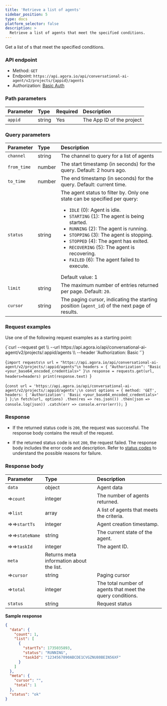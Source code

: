 ```yaml
---
title: 'Retrieve a list of agents'
sidebar_position: 5
type: docs
platform_selector: false
description: >
  Retrieve a list of agents that meet the specified conditions.
---
```



Get a list of <Vpd k="AGENT" />s that meet the specified conditions.

### API endpoint

- Method: `GET`
- Endpoint: `https://api.agora.io/api/conversational-ai-agent/v2/projects/{appid}/agents`
- Authorization: [Basic Auth](../rest-api/restful-authentication)

### Path parameters

| Parameter   | Type | Required | Description   |
|:--------|:---------|:----|:--------------|
| `appid` | string | Yes | The App ID of the project|

### Query parameters

| Parameter   | Type | Description   |
|:--------|:---------|:--------------|
| `channel` | string | The channel to query for a list of agents |
| `from_time` | number | The start timestamp (in seconds) for the query. Default: 2 hours ago. |
| `to_time` | number | The end timestamp (in seconds) for the query. Default: current time. |
| `status` | string   | The agent status to filter by. Only one state can be specified per query: <ul><li>`IDLE` (0): Agent is idle.</li><li>`STARTING` (1): The agent is being started.</li><li>`RUNNING` (2): The agent is running.</li><li>`STOPPING` (3): The agent is stopping.</li><li>`STOPPED` (4): The agent has exited.</li><li>`RECOVERING` (5): The agent is recovering.</li><li>`FAILED` (6): The agent failed to execute.</li></ul> Default value: 1    |
| `limit` | string | The maximum number of entries returned per page. Default: `20`. |
| `cursor` | string | The paging cursor, indicating the starting position (`agent_id`) of the next page of results. |


### Request examples

Use one of the following request examples as a starting point:

<MultiCodeBlock caption="Sample request:">
<CodeGroup label="Select">
<CodeItem language="bash" name="curl">{`curl --request get \\
  --url https://api.agora.io/api/conversational-ai-agent/v2/projects/:appid/agents \\
  --header 'Authorization: Basic <credentials>'`}</CodeItem>

  <CodeItem language="python" name="Python">{`import requests\n
url = "https://api.agora.io/api/conversational-ai-agent/v2/projects/:appid/agents"\n
headers = { "Authorization": "Basic <your_base64_encoded_credentials>" }\n
response = requests.get(url, headers=headers)
print(response.text)
`}</CodeItem>

  <CodeItem language="js" name="Node.js">{`const url = 'https://api.agora.io/api/conversational-ai-agent/v2/projects/:appid/agents';\n
const options = {
  method: 'GET',
  headers: {
    'Authorization': 'Basic <your_base64_encoded_credentials>'
  }
};\n
fetch(url, options)
  .then(res => res.json())
  .then(json => console.log(json))
  .catch(err => console.error(err));
`}</CodeItem>

</CodeGroup>
</MultiCodeBlock>

### Response

- If the returned status code is `200`, the request was successful. The response body contains the result of the request.

- If the returned status code is not `200`, the request failed. The response body includes the error code and description. Refer to [status codes](../rest-api/reference#response-status-codes) to understand the possible reasons for failure.

### Response body

| Parameter   | Type |  Description   |
|:--------|:---------|:--------------|
| `data` | object | Agent data |
| ⇒`count` | integer | The number of agents returned. |
| ⇒`list` | array | A list of agents that meets the criteria. |
| ⇒⇒`startTs` | integer | Agent creation timestamp. |
| ⇒⇒`stateName` | string | The current state of the agent. |
| ⇒⇒`taskId` | integer | The agent ID. |
| `meta` | Returns meta information about the list. |  |
| ⇒`cursor` | string | Paging cursor |
| ⇒`total` | integer | The total number of agents that meet the query conditions. |
| `status` | string | Request status |

**Sample response**

```json
{
  "data": {
    "count": 1,
    "list": [
      {
        "startTs": 1735035893,
        "status": "RUNNING",
        "taskId": "1234567890ABCDE1CVGZNU80BEIN56XF"
      }
    ]
  },
  "meta": {
    "cursor": "",
    "total": 1
  },
  "status": "ok"
}
```